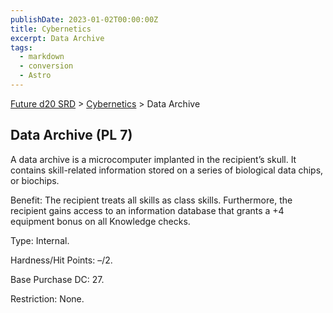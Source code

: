```yaml
---
publishDate: 2023-01-02T00:00:00Z
title: Cybernetics
excerpt: Data Archive
tags:
  - markdown
  - conversion
  - Astro
---
```






[Future d20 SRD](/#futureD20) > [Cybernetics](future-d20-srd-cybernetics-index) > Data Archive




## Data Archive (PL 7)


A data archive is a microcomputer implanted in the recipient’s skull. It contains skill-related information stored on a series of biological data chips, or biochips.


Benefit: The recipient treats all skills as class skills. Furthermore, the recipient gains access to an information database that grants a +4 equipment bonus on all Knowledge checks.


Type: Internal.


Hardness/Hit Points: –/2.


Base Purchase DC: 27.


Restriction: None.



